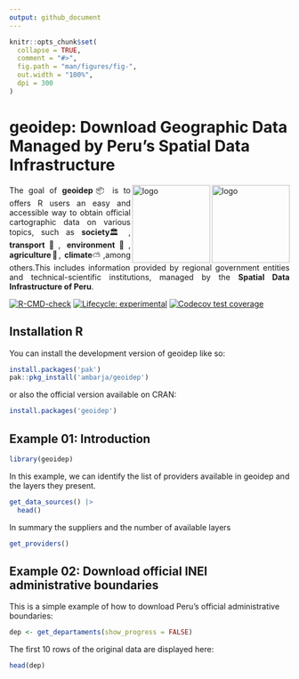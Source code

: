```yaml
---
output: github_document
---
```


<!-- README.md is generated from README.Rmd. Please edit that file -->

```r
knitr::opts_chunk$set(
  collapse = TRUE,
  comment = "#>",
  fig.path = "man/figures/fig-",
  out.width = "100%",
  dpi = 300
)
```


# geoidep: Download Geographic Data Managed by Peru's Spatial Data Infrastructure

<img align="right" src="https://raw.githubusercontent.com/ambarja/geoidep/refs/heads/main/man/figures/geoidep_logo_o.png" alt="logo" width="140"> 
<img align="right" src="https://raw.githubusercontent.com/ambarja/geoidep/refs/heads/main/man/figures/geoidep_logo_b.png" alt="logo" width="140">
<p align="justify">The goal of <b>geoidep</b>📦 is to offers R users an easy and accessible way to obtain official cartographic data on various topics, such as <b>society</b>🏛️,<b> transport</b>🚗, <b>environment</b>🌱, <b>agriculture</b>🌾, <b>climate</b>⛅️,among others.This includes information provided by regional government entities and technical-scientific institutions, managed by the <b>Spatial Data Infrastructure of Peru</b>. </p> 


<!-- badges: start -->
[![R-CMD-check](https://github.com/ambarja/geoidep/actions/workflows/R-CMD-check.yaml/badge.svg)](https://github.com/ambarja/geoidep/actions/workflows/R-CMD-check.yaml)
[![Lifecycle: experimental](https://img.shields.io/badge/lifecycle-experimental-orange.svg)](https://lifecycle.r-lib.org/articles/stages.html#experimental)
[![Codecov test coverage](https://codecov.io/gh/ambarja/geoidep/graph/badge.svg)](https://app.codecov.io/gh/ambarja/geoidep)
<!-- badges: end -->



## Installation R

You can install the development version of geoidep like so:

```r
install.packages('pak')
pak::pkg_install('ambarja/geoidep')
```

or also the official version available on CRAN:

```r
install.packages('geoidep')
```


## Example 01: Introduction

```r
library(geoidep)
```

In this example, we can identify the list of providers available in geoidep and the layers they present.

```r
get_data_sources() |> 
  head()
```
In summary the suppliers and the number of available layers

```r
get_providers() 
```

## Example 02: Download official INEI administrative boundaries

This is a simple example of how to download Peru's official administrative boundaries:

```r
dep <- get_departaments(show_progress = FALSE)
```

The first 10 rows of the original data are displayed here:
```r
head(dep)
```
